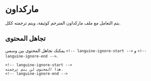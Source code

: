 # ماركداون

يتم التعامل مع ملف ماركداون المترجم كوثيقة، ويتم ترجمته ككل.

## تجاهل المحتوى

يمكنك تجاهل المحتوى بين وسمي `<!-- languine-ignore-start -->` و `<!-- languine-ignore-end -->`.

```mdx
<!-- languine-ignore-start -->
هذا المحتوى لن يتم ترجمته.
<!-- languine-ignore-end -->
``` 